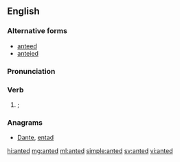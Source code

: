 ==English==

===Alternative forms===
* [[anteed]]
* [[anteied]]

===Pronunciation===
{{audio|en-us-anted.ogg|Audio (US)|lang=en}}

===Verb===
{{head|en|verb form}}

# {{en-past of|ante}}; {{alternative spelling of|anteed|nocap=1|lang=en}}

===Anagrams===
* [[Dante#English|Dante]], [[entad#English|entad]]

[[hi:anted]]
[[mg:anted]]
[[ml:anted]]
[[simple:anted]]
[[sv:anted]]
[[vi:anted]]
